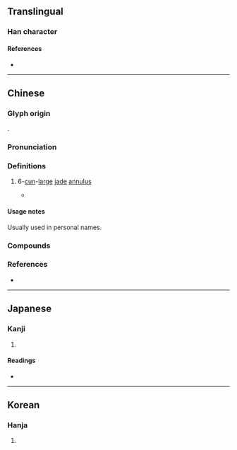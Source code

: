 {{character info/new}}
==Translingual==

===Han character===
{{Han char|rn=96|rad=玉|as=09|sn=13|four=13116|canj=MGJMM|ids=⿰𤣩宣}}

====References====
* {{Han ref|kx=0736.200|dkj=21099|dj=1147.210|hdz=21128.080|uh=7444|ud=29764|bh=DEB1|bd=57009}}

----

==Chinese==
{{zh-forms}}

===Glyph origin===
{{Han etym}}
{{Han compound|玉|alt1=𤣩|宣|ls=psc|c1=s|c2=p|t1=jade}}.

===Pronunciation===
{{zh-pron
|m=xuān
|c=syun1
|mc=y
|oc=y
|cat=n
}}

===Definitions===
{{zh-hanzi}}

# {{zh-obsolete}} 6-[[cun]]-[[large]] [[jade]] [[annulus]]
#* {{zh-x|有司 奉 瑄玉 嘉 牲 薦 饗。||CL|ref=Hanshu}}

====Usage notes====
Usually used in personal names.

===Compounds===
{{zh-der|瑄玉}}

===References===
* {{R:twedu|B02640}}

----

==Japanese==

===Kanji===
{{ja-kanji|grade=|rs=玉09}}

# {{rfdef|ja|sort=玉09}}

====Readings====
* {{ja-readings|on=[[せん]] (sen)|kun=|nanori=}}

----

==Korean==

===Hanja===
{{ko-hanja|hangeul=선|eumhun=|rv=seon|mr=sŏn|y=sen}}

# {{rfdef|ko|sort=玉09}}